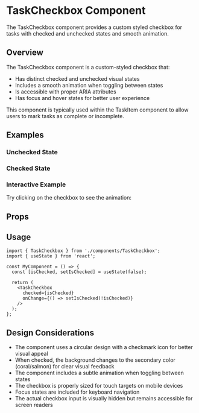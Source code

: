 
<Meta of={TaskCheckboxStories} />

# TaskCheckbox Component

The TaskCheckbox component provides a custom styled checkbox for tasks with checked and unchecked states and smooth animation.

## Overview

The TaskCheckbox component is a custom-styled checkbox that:
- Has distinct checked and unchecked visual states
- Includes a smooth animation when toggling between states
- Is accessible with proper ARIA attributes
- Has focus and hover states for better user experience

This component is typically used within the TaskItem component to allow users to mark tasks as complete or incomplete.

## Examples

### Unchecked State

<Canvas of={TaskCheckboxStories.Unchecked} />

### Checked State

<Canvas of={TaskCheckboxStories.Checked} />

### Interactive Example

Try clicking on the checkbox to see the animation:

<Canvas of={TaskCheckboxStories.Interactive} />

## Props

<Controls />

## Usage

```tsx
import { TaskCheckbox } from './components/TaskCheckbox';
import { useState } from 'react';

const MyComponent = () => {
  const [isChecked, setIsChecked] = useState(false);
  
  return (
    <TaskCheckbox 
      checked={isChecked} 
      onChange={() => setIsChecked(!isChecked)} 
    />
  );
};
```

## Design Considerations

- The component uses a circular design with a checkmark icon for better visual appeal
- When checked, the background changes to the secondary color (coral/salmon) for clear visual feedback
- The component includes a subtle animation when toggling between states
- The checkbox is properly sized for touch targets on mobile devices
- Focus states are included for keyboard navigation
- The actual checkbox input is visually hidden but remains accessible for screen readers 